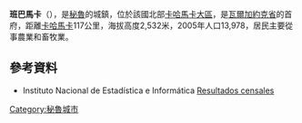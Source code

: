 '''班巴馬卡'''（{{lang-es|Bambamarca}}），是[[秘魯|秘魯]]的城鎮，位於該國北部[[卡哈馬卡大區|卡哈馬卡大區]]，是[[瓦爾加約克省|瓦爾加約克省]]的首府，距離[[卡哈馬卡|卡哈馬卡]]117公里，海拔高度2,532米，2005年人口13,978，居民主要從事農業和畜牧業。

==參考資料==
* Instituto Nacional de Estadística e Informática [http://www1.inei.gob.pe/ Resultados censales] {{Wayback|url=http://www1.inei.gob.pe/ |date=20201217064255 }}

{{Peru-geo-stub}}
[[Category:秘魯城市|Category:秘魯城市]]